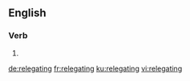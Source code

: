 ==English==

===Verb===
{{head|en|present participle}}

# {{present participle of|relegate|lang=en|nocat=1}}

[[de:relegating]]
[[fr:relegating]]
[[ku:relegating]]
[[vi:relegating]]